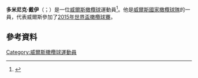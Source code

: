 '''多米尼克·戴伊'''（{{lang-en|Dominic Day}}；{{bd|1985年|8月22日}}）是一位[[威爾斯|威爾斯]][[橄欖球|橄欖球]]運動員<ref>{{cite web |title=Player profile: Dominic Day |url=http://www.westerntelegraph.co.uk/sport/scarlets/4732716.Player_profile__Dominic_Day/ |work=Western Telegraph |publisher=Newsquest Media (Southern) |date=11 November 2009 |accessdate=31 December 2014 |archive-date=2019-04-09 |archive-url=https://web.archive.org/web/20190409061418/https://www.westerntelegraph.co.uk/sport/scarlets/4732716.Player_profile__Dominic_Day/ |dead-url=no }}</ref>。他是[[威爾斯國家橄欖球隊|威爾斯國家橄欖球隊]]的一員，代表威爾斯參加了[[2015年世界盃橄欖球賽|2015年世界盃橄欖球賽]]。
==參考資料==
{{Reflist}}
[[Category:威爾斯橄欖球運動員|Category:威爾斯橄欖球運動員]]